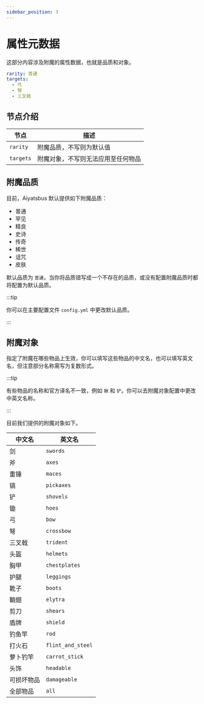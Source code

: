 ```yaml
---
sidebar_position: 3
---
```


# 属性元数据

这部分内容涉及附魔的属性数据，也就是品质和对象。

```yaml
rarity: 普通
targets:
  - 弓
  - 弩
  - 三叉戟
```

## 节点介绍

| 节点            | 描述                       |
|-----------------|----------------------------|
| `rarity`        | 附魔品质，不写则为默认值 |
| `targets`        | 附魔对象，不写则无法应用至任何物品 |

## 附魔品质

目前，Aiyatsbus 默认提供如下附魔品质：

- 普通
- 罕见
- 精良
- 史诗
- 传奇
- 稀世
- 诅咒
- 皮肤

默认品质为 `普通`，当你将品质错写成一个不存在的品质，或没有配置附魔品质时都将配置为默认品质。

:::tip

你可以在主要配置文件 `config.yml` 中更改默认品质。

:::

## 附魔对象

指定了附魔在哪些物品上生效，你可以填写这些物品的中文名，也可以填写英文名，但注意部分名称需写为复数形式。

:::tip

有些物品的名称和官方译名不一致，例如 `锹` 和 `铲`。你可以去附魔对象配置中更改中英文名称。

:::

目前我们提供的附魔对象如下。

| 中文名 | 英文名 |
|-------|-------|
| 剑 | `swords` |
| 斧 | `axes` |
| 重锤 | `maces` |
| 镐 | `pickaxes` |
| 铲 | `shovels` |
| 锄 | `hoes` |
| 弓 | `bow` |
| 弩 | `crossbow` |
| 三叉戟 | `trident` |
| 头盔 | `helmets` |
| 胸甲 | `chestplates` |
| 护腿 | `leggings` |
| 靴子 | `boots` |
| 鞘翅 | `elytra` |
| 剪刀 | `shears` |
| 盾牌 | `shield` |
| 钓鱼竿 | `rod` |
| 打火石 | `flint_and_steel` |
| 萝卜钓竿 | `carrot_stick` |
| 头饰 | `headable` |
| 可损坏物品 | `damageable` |
| 全部物品 | `all` |